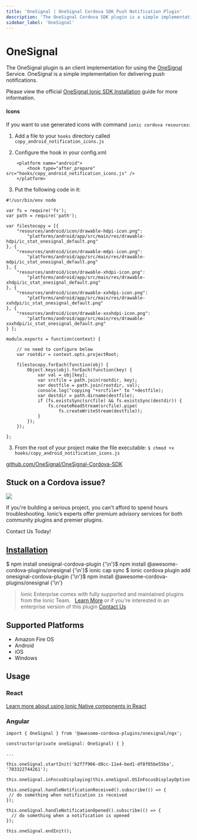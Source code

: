 ```yaml
---
title: 'OneSignal | OneSignal Cordova SDK Push Notification Plugin'
description: 'The OneSignal Cordova SDK plugin is a simple implementation for delivering push notifications on Ionic apps. Read our OneSignal Documentation to learn more.'
sidebar_label: 'OneSignal'
---
```



# OneSignal

The OneSignal plugin is an client implementation for using the [OneSignal](https://onesignal.com/) Service.
OneSignal is a simple implementation for delivering push notifications.

Please view the official [OneSignal Ionic SDK Installation](https://documentation.onesignal.com/docs/ionic-sdk-setup) guide
for more information.

#### Icons

If you want to use generated icons with command `ionic cordova resources`:

1. Add a file to your `hooks` directory called `copy_android_notification_icons.js`

2. Configure the hook in your config.xml

```
    <platform name="android">
        <hook type="after_prepare" src="hooks/copy_android_notification_icons.js" />
    </platform>
```

3. Put the following code in it:

```
#!/usr/bin/env node

var fs = require('fs');
var path = require('path');

var filestocopy = [{
    "resources/android/icon/drawable-hdpi-icon.png":
        "platforms/android/app/src/main/res/drawable-hdpi/ic_stat_onesignal_default.png"
}, {
    "resources/android/icon/drawable-mdpi-icon.png":
        "platforms/android/app/src/main/res/drawable-mdpi/ic_stat_onesignal_default.png"
}, {
    "resources/android/icon/drawable-xhdpi-icon.png":
        "platforms/android/app/src/main/res/drawable-xhdpi/ic_stat_onesignal_default.png"
}, {
    "resources/android/icon/drawable-xxhdpi-icon.png":
        "platforms/android/app/src/main/res/drawable-xxhdpi/ic_stat_onesignal_default.png"
}, {
    "resources/android/icon/drawable-xxxhdpi-icon.png":
        "platforms/android/app/src/main/res/drawable-xxxhdpi/ic_stat_onesignal_default.png"
} ];

module.exports = function(context) {

    // no need to configure below
    var rootdir = context.opts.projectRoot;

    filestocopy.forEach(function(obj) {
        Object.keys(obj).forEach(function(key) {
            var val = obj[key];
            var srcfile = path.join(rootdir, key);
            var destfile = path.join(rootdir, val);
            console.log("copying "+srcfile+" to "+destfile);
            var destdir = path.dirname(destfile);
            if (fs.existsSync(srcfile) && fs.existsSync(destdir)) {
                fs.createReadStream(srcfile).pipe(
                    fs.createWriteStream(destfile));
            }
        });
    });

};
```

3. From the root of your project make the file executable:
   `$ chmod +x hooks/copy_android_notification_icons.js`

<p>
  <a href="https://github.com/OneSignal/OneSignal-Cordova-SDK" target="_blank" rel="noopener" className="git-link">github.com/OneSignal/OneSignal-Cordova-SDK</a>
</p>

<h2>Stuck on a Cordova issue?</h2>
<DocsCard
  className="cordova-ee-card"
  header="Don't waste precious time on plugin issues."
  href="https://ionicframework.com/sales?product_of_interest=Ionic%20Native"
>
  <div>
    <img src="/docs/icons/native-cordova-bot.png" className="cordova-ee-img" />
    <p>If you're building a serious project, you can't afford to spend hours troubleshooting. Ionic’s experts offer premium advisory services for both community plugins and premier plugins.</p>
    <DocsButton className="native-ee-detail">Contact Us Today!</DocsButton>
  </div>
</DocsCard>

<h2 id="installation">
  <a href="#installation">Installation</a>
</h2>
<Tabs
  groupId="runtime"
  defaultValue="Capacitor"
  values={[
    { value: 'Capacitor', label: 'Capacitor' },
    { value: 'Cordova', label: 'Cordova' },
    { value: 'Enterprise', label: 'Enterprise' },
  ]}
>
  <TabItem value="Capacitor">
    <CodeBlock className="language-shell">
      $ npm install onesignal-cordova-plugin {'\n'}$ npm install @awesome-cordova-plugins/onesignal {'\n'}$ ionic cap
      sync
    </CodeBlock>
  </TabItem>
  <TabItem value="Cordova">
    <CodeBlock className="language-shell">
      $ ionic cordova plugin add onesignal-cordova-plugin {'\n'}$ npm install @awesome-cordova-plugins/onesignal {'\n'}
    </CodeBlock>
  </TabItem>
  <TabItem value="Enterprise">
    <blockquote>
      Ionic Enterprise comes with fully supported and maintained plugins from the Ionic Team. &nbsp;
      <a className="btn" href="https://ionic.io/docs/premier-plugins">Learn More</a> or if you're interested in an enterprise version of this plugin <a className="btn" href="https://ionicframework.com/sales?product_of_interest=Ionic%20Enterprise%20Engine">Contact Us</a>
    </blockquote>
  </TabItem>
</Tabs>

## Supported Platforms

- Amazon Fire OS
- Android
- iOS
- Windows

## Usage

### React

[Learn more about using Ionic Native components in React](../native-community.mdx#react)

### Angular

```tsx
import { OneSignal } from '@awesome-cordova-plugins/onesignal/ngx';

constructor(private oneSignal: OneSignal) { }

...

this.oneSignal.startInit('b2f7f966-d8cc-11e4-bed1-df8f05be55ba', '703322744261');

this.oneSignal.inFocusDisplaying(this.oneSignal.OSInFocusDisplayOption.InAppAlert);

this.oneSignal.handleNotificationReceived().subscribe(() => {
 // do something when notification is received
});

this.oneSignal.handleNotificationOpened().subscribe(() => {
  // do something when a notification is opened
});

this.oneSignal.endInit();
```
